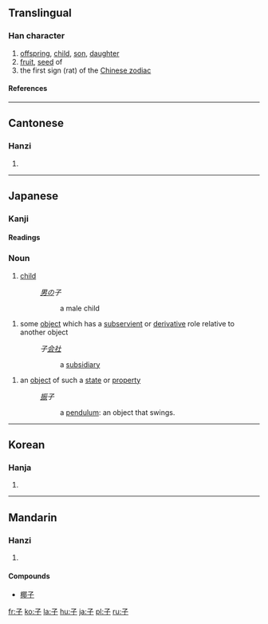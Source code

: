 ==Translingual==
{{Han stroke|[[Image:子-order.gif]]}}
===Han character===
{{Han char|rn=39|rad=子|as=00|sn=3|four=1740<sub>7</sub>|canj=弓木 (ND)}}
# [[offspring]], [[child]], [[son]], [[daughter]]
# [[fruit]], [[seed]] of
# the first sign (rat) of the [[Wikipedia:Chinese zodiac|Chinese zodiac]]
====References====
{{Han ref|kx=0277.010|dkj=06930|dj=0543.150|hdz=21006.060|uh=5B50|ud=23376|bh=A46C|bd=42092}}
----
==Cantonese==
===Hanzi===
{{yue-hanzi|jyut=|y=[[ji2]]}}
# {{defn|Cantonese}}
----
==Japanese==
===Kanji===
{{ja-kanji|grade=1|rs=子00}}
====Readings====
{{ja-readings|on=[[し]] ([[shi]]), [[す]] ([[su]])|kun=[[こ]] ([[ko]])}}
===Noun===
{{janoun|こ|ko}}
# [[child]]
#: ''[[男]]の子''
#:: a male child

# some [[object]] which has a [[subservient]] or [[derivative]] role relative to another object
#: ''子[[会社]]''
#:: a [[subsidiary]]

# an [[object]] of such a [[state]] or [[property]]
#: ''[[振]]子''
#:: a [[pendulum]]: an object that swings.
----
==Korean==
===Hanja===
{{ko-hanja|hangeul=자|eumhun=아들|rv=ja|mr=cha}}
# {{defn|Korean}}
----
==Mandarin==
===Hanzi===
{{cmn-hanzi|pin=[[zǐ]] ([[zi3]])|wg=[[tzu3|tzu<sup>3</sup>]]}}
# {{defn|Mandarin}}

====Compounds====
*[[椰子]]

[[fr:子]]
[[ko:子]]
[[la:子]]
[[hu:子]]
[[ja:子]]
[[pl:子]]
[[ru:子]]